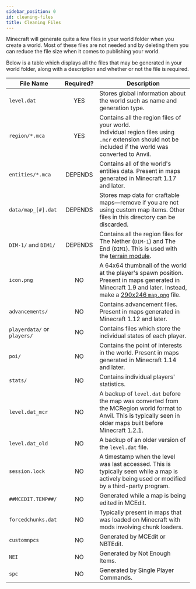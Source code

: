 ```yaml
---
sidebar_position: 0
id: cleaning-files
title: Cleaning Files
---
```


Minecraft will generate quite a few files in your world folder when you create a world. 
Most of these files are not needed and by deleting them you can reduce the file size when it comes to publishing your world.

Below is a table which displays all the files that may be generated in your world folder, along with a description and whether or not the file is required.

| File Name | Required? | Description |
|---|:---:|---|
| `level.dat` | <span className="badge badge--success">YES</span> | Stores global information about the world such as name and generation type. |
| `region/*.mca` | <span className="badge badge--success">YES</span> | Contains all the region files of your world.<br />Individual region files using `.mcr` extension should not be included if the world was converted to Anvil. |
| `entities/*.mca` | <span className="badge badge--warning">DEPENDS</span> | Contains all of the world's entities data. Present in maps generated in Minecraft 1.17 and later.  |
| `data/map_[#].dat` | <span className="badge badge--warning">DEPENDS</span> | Stores map data for craftable maps&#8212;remove if you are not using custom map items. Other files in this directory can be discarded. |
| `DIM-1/` and `DIM1/` | <span className="badge badge--warning">DEPENDS</span> | Contains all the region files for The Nether (`DIM-1`) and The End (`DIM1`). This is used with the [terrain module](/docs/modules/environment/world). |
| `icon.png` | <span className="badge badge--danger">NO</span> | A 64x64 thumbnail of the world at the player's spawn position. Present in maps generated in Minecraft 1.9 and later. Instead, make a [290x246 `map.png`](/docs/guides/preparing/packaging-and-releasing#the-map-image) file. |
| `advancements/` | <span className="badge badge--danger">NO</span> | Contains advancement files. Present in maps generated in Minecraft 1.12 and later. |
| `playerdata/` or `players/` | <span className="badge badge--danger">NO</span> | Contains files which store the individual states of each player. |
| `poi/` | <span className="badge badge--danger">NO</span> | Contains the point of interests in the world. Present in maps generated in Minecraft 1.14 and later. |
| `stats/` | <span className="badge badge--danger">NO</span> | Contains individual players' statistics. |
| `level.dat_mcr` | <span className="badge badge--danger">NO</span> | A backup of `level.dat` before the map was converted from the MCRegion world format to Anvil. This is typically seen in older maps built before Minecraft 1.2.1. |
| `level.dat_old` | <span className="badge badge--danger">NO</span> | A backup of an older version of the `level.dat` file. |
| `session.lock` | <span className="badge badge--danger">NO</span> | A timestamp when the level was last accessed. This is typically seen while a map is actively being used or modified by a third-party program. |
| `##MCEDIT.TEMP##/` | <span className="badge badge--danger">NO</span> | Generated while a map is being edited in MCEdit. |
| `forcedchunks.dat` | <span className="badge badge--danger">NO</span> | Typically present in maps that was loaded on Minecraft with mods involving chunk loaders. |
| `customnpcs` | <span className="badge badge--danger">NO</span> | Generated by MCEdit or NBTEdit. |
| `NEI` | <span className="badge badge--danger">NO</span> | Generated by Not Enough Items. |
| `spc` | <span className="badge badge--danger">NO</span> | Generated by Single Player Commands. |
